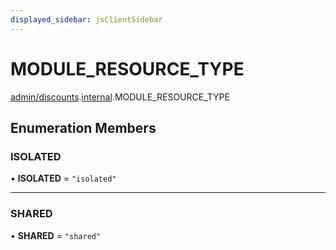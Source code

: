```yaml
---
displayed_sidebar: jsClientSidebar
---
```



# MODULE\_RESOURCE\_TYPE

[admin/discounts](../../modules/admin_discounts.mdx).[internal](../../admin_discounts/modules/admin_discounts.internal.mdx).MODULE_RESOURCE_TYPE

## Enumeration Members

### ISOLATED

• **ISOLATED** = ``"isolated"``

___

### SHARED

• **SHARED** = ``"shared"``
